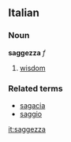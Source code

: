 ==Italian==
===Noun===
'''saggezza''' ''f''

#[[wisdom]]

===Related terms===
*[[sagacia]]
*[[saggio]]
[[it:saggezza]]